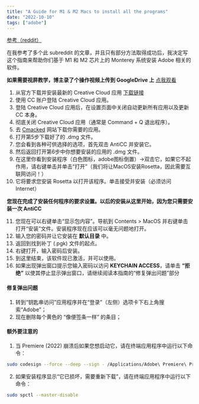 ```yaml
---
title: "A Guide for M1 & M2 Macs to install all the programs"
date: "2022-10-10"
tags: ["adobe"]
---
```


[参考（reddit）](https://www.reddit.com/r/AdobeZii/comments/wt1qls/a_guide_for_m1_m2_macs_to_install_all_the_programs/)

在我参考了多个此 subreddit 的文章，并且只有部分方法取得成功后，我决定写这个指南来帮助你们基于 M1 和 M2 芯片上的 Monterey 系统安装 Adobe 相关的软件。

**如果需要视屏教学，博主录了个操作视频上传到 GoogleDrive 上** [点我观看](https://drive.google.com/file/d/1LwQoFgDcPzUrrM9coK8V8N8VWalouc1J/view?usp=sharing)

1. 从官方下载并安装最新的 Creative Cloud 应用 [下载链接](https://helpx.adobe.com/download-install/kb/creative-cloud-desktop-app-download.html)
2. 使用 CC 账户登陆 Creative Cloud 应用。
3. 登陆 Creative Cloud 应用后，在设置页面中关闭自动更新所有应用以及更新 CC 本身。
4. 彻底关闭 Creative Cloud 应用（通常是 Command + Q 退出程序）。
5. 去 [Cmacked](https://apps.cmacked.com/) 网站下载你需要的应用。
6. 打开第5步下载好了的 .dmg 文件。
7. 您会看到各种可供选择的选项，首先双击 AntiCC 并安装它。
8. 然后返回打开第6步中你想要安装的应用的 .dmg 文件。
9. 在这里你看到安装程序（白色图标，adobe图标倒置）->双击它，如果它不起作用，请右键单击并单击“打开”（我们将让MacOS安装Rosetta，因此需要互联网访问！）
10. 它将要求您安装 Rosetta 以打开该程序。单击接受并安装（必须访问 Internet）

**您现在完成了安装任何程序的要求设置。以后的安装从这里开始，因为您只需要安装一次 AntiCC**

11. 您现在可以右键单击“显示包内容”。导航到 Contents > MacOS 并右键单击打开“安装”文件。安装程序现在应该可以毫无问题地打开。
12. 输入您的密码并让它安装在 **默认目录** 中。
13. 返回到找到补丁 (.pgk) 文件的起点。
14. 右键打开，输入密码后安装。
15. 到这里结束，该软件现已激活，并可以使用。
16. 如果出现弹出窗口提示您输入密码以访问 **KEYCHAIN ACCESS**，请单击 **“拒绝”** 以使其停止显示弹出窗口，请继续阅读本指南的“修复弹出问题”部分


#### 修复弹出问题
1. 转到“钥匙串访问”应用程序并在“登录”（左侧）选项卡下右上角搜索“Adobe”；
2. 现在删除每个黄色的 “像便签条一样” 的条目；


#### 额外要注意的
1. 当 Premiere (2022) 崩溃后如果您想启动它，请在终端应用程序中运行以下命令：
```bash
sudo codesign --force --deep --sign - /Applications/Adobe\ Premiere\ Pro\ 2022/Adobe\ Premiere\ Pro\ 2022.app
```

2. 如果安装程序显示“它已损坏，需要重新下载”，请在终端应用程序中运行以下命令：
```bash
sudo spctl --master-disable
```
